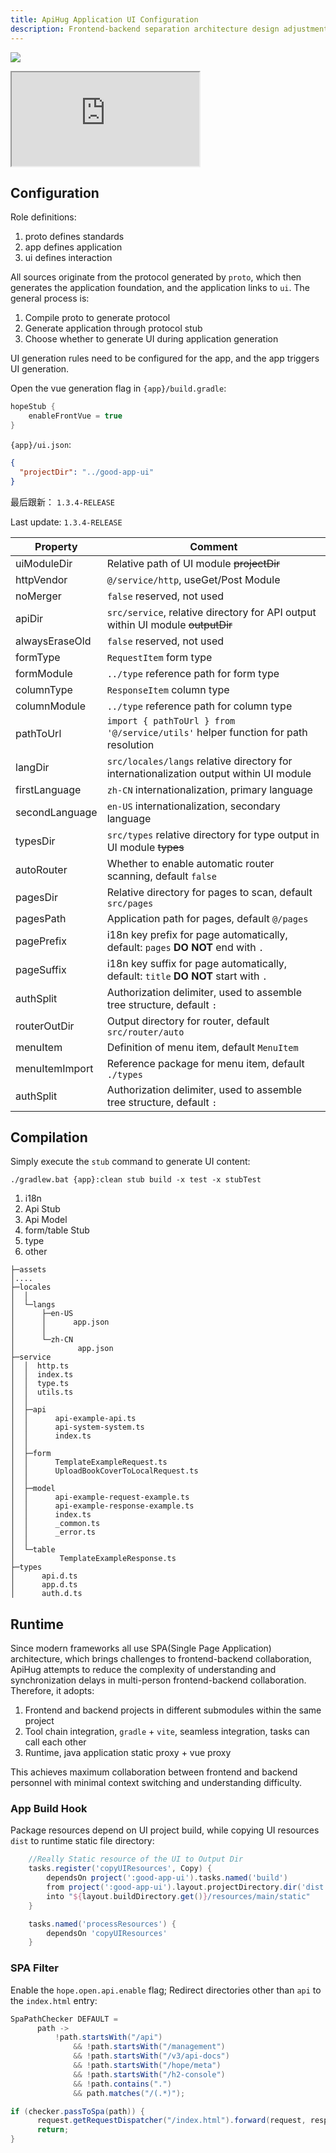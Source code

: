 ```yaml
---
title: ApiHug Application UI Configuration
description: Frontend-backend separation architecture design adjustments and explanation
---
```


<a target="_blank" href="https://search.maven.org/artifact/com.apihug/it-bom"><img
  src="https://img.shields.io/maven-central/v/com.apihug/it-bom.svg?label=Maven%20Central"/></a>

<div>
  <iframe
    src="https://plugins.jetbrains.com/embeddable/install/23534"
    border="0"
    height={'48px'}
    allow="accelerometer; autoplay; clipboard-write; encrypted-media; gyroscope; picture-in-picture"
    allowFullScreen
  ></iframe>
</div>

## Configuration

Role definitions:

1. proto defines standards
2. app defines application
3. ui defines interaction

All sources originate from the protocol generated by `proto`, which then generates the application foundation, and the application links to `ui`. The general process is:

1. Compile proto to generate protocol
2. Generate application through protocol stub
3. Choose whether to generate UI during application generation

UI generation rules need to be configured for the app, and the app triggers UI generation.

Open the vue generation flag in `{app}/build.gradle`:

```groovy
hopeStub {
    enableFrontVue = true
}
```

`{app}/ui.json`:

```json
{
  "projectDir": "../good-app-ui"
}
```

最后跟新：  `1.3.4-RELEASE`


Last update:  `1.3.4-RELEASE`

| Property       | Comment                                                                                 |
|----------------|-----------------------------------------------------------------------------------------|
| uiModuleDir    | Relative path of UI module  ~~projectDir~~                                              |
| httpVendor     | `@/service/http`, useGet/Post Module                                                    |
| noMerger       | `false` reserved, not used                                                              |
| apiDir         | `src/service`, relative directory for API output within UI module ~~outputDir~~         |
| alwaysEraseOld | `false` reserved, not used                                                              |
| formType       | `RequestItem` form type                                                                 |
| formModule     | `../type`     reference path for form type                                              |
| columnType     | `ResponseItem`  column type                                                             |
| columnModule   | `../type`       reference path for column type                                          |
| pathToUrl      | `import { pathToUrl } from '@/service/utils'`  helper function for path resolution      |
| langDir        | `src/locales/langs` relative directory for internationalization output within UI module |
| firstLanguage  | `zh-CN`  internationalization, primary language                                         |
| secondLanguage | `en-US`  internationalization, secondary language                                       |
| typesDir       | `src/types` relative directory for type output in UI module ~~types~~                   |
| autoRouter     | Whether to enable automatic router scanning, default `false`                            |
| pagesDir       | Relative directory for pages to scan, default `src/pages`                               |
| pagesPath      | Application path for pages, default `@/pages`                                           |
| pagePrefix     | i18n key prefix for page automatically, default: `pages` **DO NOT** end with `.`        |
| pageSuffix     | i18n key suffix for page automatically, default: `title` **DO NOT** start with `.`      |
| authSplit      | Authorization delimiter, used to assemble tree structure, default `:`                   |
| routerOutDir   | Output directory for router,  default `src/router/auto`                                 |
| menuItem       | Definition of menu item, default `MenuItem`                                             |
| menuItemImport | Reference package for menu item, default `./types`                                      |
| authSplit      | Authorization delimiter, used to assemble tree structure, default `:`                   |


## Compilation

Simply execute the `stub` command to generate UI content:

`./gradlew.bat {app}:clean stub build -x test -x stubTest`

1. i18n
2. Api Stub
3. Api Model
4. form/table Stub
5. type
6. other

```
├─assets
│....
├─locales
│  │  
│  └─langs
│      ├─en-US
│      │      app.json
│      │
│      └─zh-CN
│              app.json
├─service
│  │  http.ts
│  │  index.ts
│  │  type.ts
│  │  utils.ts
│  │
│  ├─api
│  │      api-example-api.ts
│  │      api-system-system.ts
│  │      index.ts
│  │
│  ├─form
│  │      TemplateExampleRequest.ts
│  │      UploadBookCoverToLocalRequest.ts
│  │
│  ├─model
│  │      api-example-request-example.ts
│  │      api-example-response-example.ts
│  │      index.ts
│  │      _common.ts
│  │      _error.ts
│  │
│  └─table
│          TemplateExampleResponse.ts
├─types
│      api.d.ts
│      app.d.ts
│      auth.d.ts
```


## Runtime

Since modern frameworks all use SPA(Single Page Application) architecture, which brings challenges to frontend-backend collaboration, ApiHug attempts to reduce the complexity of understanding and synchronization delays in multi-person frontend-backend collaboration.
Therefore, it adopts:

1. Frontend and backend projects in different submodules within the same project
2. Tool chain integration, `gradle` + `vite`, seamless integration, tasks can call each other
3. Runtime, java application static proxy + vue proxy

This achieves maximum collaboration between frontend and backend personnel with minimal context switching and understanding difficulty.

### App Build Hook

Package resources depend on UI project build, while copying UI resources `dist` to runtime static file directory:

```groovy
    //Really Static resource of the UI to Output Dir
    tasks.register('copyUIResources', Copy) {
        dependsOn project(':good-app-ui').tasks.named('build')
        from project(':good-app-ui').layout.projectDirectory.dir('dist')
        into "${layout.buildDirectory.get()}/resources/main/static"
    }

    tasks.named('processResources') {
        dependsOn 'copyUIResources'
    }
```

### SPA Filter

Enable the `hope.open.api.enable` flag; Redirect directories other than `api` to the `index.html` entry:

```java
SpaPathChecker DEFAULT =
      path ->
          !path.startsWith("/api")
              && !path.startsWith("/management")
              && !path.startsWith("/v3/api-docs")
              && !path.startsWith("/hope/meta")
              && !path.startsWith("/h2-console")
              && !path.contains(".")
              && path.matches("/(.*)");

if (checker.passToSpa(path)) {
      request.getRequestDispatcher("/index.html").forward(request, response);
      return;
}
```
